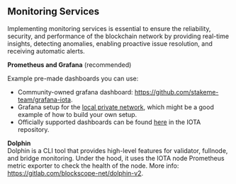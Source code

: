 ## Monitoring Services

Implementing monitoring services is essential to ensure the reliability, security, and performance of the blockchain network by providing real-time insights, detecting anomalies, enabling proactive issue resolution, and receiving automatic alerts.

**Prometheus and Grafana** (recommended)

Example pre-made dashboards you can use:

- Community-owned grafana dashboard: https://github.com/stakeme-team/grafana-iota.
- Grafana setup for the [local private network](https://github.com/iotaledger/iota/tree/develop/dev-tools/grafana-local), which might be a good example of how to build your own setup. 
- Officially supported dashboards can be found [here](https://github.com/iotaledger/iota/tree/develop/setups/grafana) in the IOTA repository.

**Dolphin**  
Dolphin is a CLI tool that provides high-level features for validator, fullnode, and bridge monitoring. Under the hood, it uses the IOTA node Prometheus metric exporter to check the health of the node. More info: https://gitlab.com/blockscope-net/dolphin-v2.
